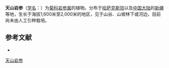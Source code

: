 {{Speciesbox
| name = 天山岩参
| status = 
| status_system = 
| image = 
| genus = Cicerbita
| species = tianschanica
| authority = (Rgl. et Schmalh.) Beauverd in Bull.
}}

'''天山岩参'''（[[学名|学名]]：{{lang|la|''Cicerbita tianschanica''}}）为[[菊科|菊科]][[岩参属|岩参属]]的植物。分布于[[哈萨克斯坦|哈萨克斯坦]]以及[[中国大陆|中国大陆]]的[[新疆|新疆]]等地，生长于海拔1,600米至2,000米的地区，见于山谷、山坡林下或河边，目前尚未由人工引种栽培。

== 参考文献 ==
<div class="references-small">
* {{cite web| url =http://www.bioinfo.cn/db05/KmzwSpecies.php?action=view&id=4571| title =天山岩参| work =《中国高等植物数据库全库》| publisher =中国科学院微生物研究所| author =昆明植物研究所| accessdate =2009-02-25| deadurl =yes| archiveurl =https://web.archive.org/web/20160305014200/http://www.bioinfo.cn/db05/KmzwSpecies.php?action=view&id=4571| archivedate =2016-03-05}}
</div>
{{Taxonbar|from=Q10939440}}

[[Category:岩参属|天山岩参]]


{{植物小作品}}